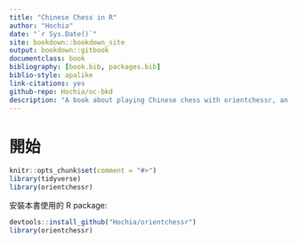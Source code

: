 ```yaml
--- 
title: "Chinese Chess in R"
author: "Hochia"
date: "`r Sys.Date()`"
site: bookdown::bookdown_site
output: bookdown::gitbook
documentclass: book
bibliography: [book.bib, packages.bib]
biblio-style: apalike
link-citations: yes
github-repo: Hochia/oc-bkd
description: "A book about playing Chinese chess with orientchessr, an R package."
---
```


# 開始

```r
knitr::opts_chunk$set(comment = "#>")
library(tidyverse)
library(orientchessr)
```

安裝本書使用的 R package:

```r
devtools::install_github("Hochia/orientchessr")
library(orientchessr)
```
